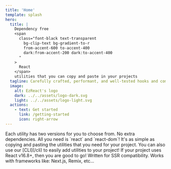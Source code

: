 ```yaml
---
title: 'Home'
template: splash
hero:
  title: |
    Dependency free
    <span
      class="font-black text-transparent
        bg-clip-text bg-gradient-to-r 
        from-accent-600 to-accent-400 
        dark:from-accent-200 dark:to-accent-400
      "
    >
      React
    </span>
    utilities that you can copy and paste in your projects
  tagline: Carefully crafted, performant, and well-tested hooks and components for faster and easier development of React applications!  
  image:
    alt: EzReact's logo
    dark: ../../assets/logo-dark.svg
    light: ../../assets/logo-light.svg
  actions:
    - text: Get started
      link: /getting-started
      icon: right-arrow
---
```



<CraftedFor />

<CardGrid stagger>
	<Card title="JavaScript or TypeScript" icon="pencil">
		Each utility has two versions for you to choose from.
	</Card>
	<Card title="Dependency free" icon="approve-check">
		No extra dependencies. All you need is `react` and `react-dom`!
	</Card>
	<Card title="Copy and Paste" icon="document">
		It's as simple as copying and pasting the utilities that you need for your project.
	</Card>
	<Card title="CLI" icon="information">
		You can also use our [CLI](/cli) to easily add utilities to your project!
	</Card>
	<Card title="Compatibility" icon="open-book">
		If your project uses React v16.8+, then you are good to go!
	</Card>
	<Card title="SSR" icon="rocket">
		Written for SSR compatibility. Works with frameworks like: Next.js, Remix, etc...
	</Card>
</CardGrid>


